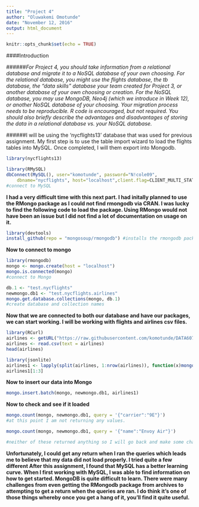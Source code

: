 ```yaml
---
title: "Project 4"
author: "Oluwakemi Omotunde"
date: "November 12, 2016"
output: html_document
---
```


```r
knitr::opts_chunk$set(echo = TRUE)
```

####Introduction

######*For Project 4, you should take information from a relational database and migrate it to a NoSQL database of your own choosing. For the relational database, you might use the flights database, the tb database, the "data skills" database your team created for Project 3, or another database of your own choosing or creation. For the NoSQL database, you may use MongoDB, Neo4j (which we introduce in Week 12), or another NoSQL database of your choosing. Your migration process needs to be reproducible.  R code is encouraged, but not required.  You should also briefly describe the advantages and disadvantages of storing the data in a relational database vs. your NoSQL database.*

######I will be using the 'nycflights13' database that was used for previous assignment. My first step is to use the table import wizard to load the flights tables into MySQL. Once completed, I will them export into Mongodb.

```r
library(nycflights13)
```


```r
library(RMySQL)
dbConnect(MySQL(), user="komotunde", password="N!cole09", 
    dbname="nycflights", host="localhost",client.flag=CLIENT_MULTI_STATEMENTS)
#connect to MySQL
```

**I had a very difficult time with this next part. I had initally planned to use the RMongo package as I could not find rmongodb via CRAN. I was lucky to find the following code to load the package. Using RMongo would not have been an issue but I did not find a lot of documentation on usage on it.**

```r
library(devtools)
install_github(repo = "mongosoup/rmongodb") #installs the rmongodb package
```

**Now to connect to mongo**

```r
library(rmongodb)
mongo <- mongo.create(host = "localhost")
mongo.is.connected(mongo)
#connect to Mongo

db.1 <- "test.nycflights"
newmongo.db1 <- "test.nycflights.airlines"
mongo.get.database.collections(mongo, db.1)
#create database and collection names
```


**Now that we are connected to both our database and have our packages, we can start working. I will be working with flights and airlines csv files.**

```r
library(RCurl)
airlines <- getURL("https://raw.githubusercontent.com/komotunde/DATA607/master/Project4/airlines.csv")
airlines <- read.csv(text = airlines)
head(airlines)
```


```r
library(jsonlite)
airlines1 <- lapply(split(airlines, 1:nrow(airlines)), function(x)mongo.bson.from.JSON(toJSON(x)))
airlines1[1:3]
```

**Now to insert our data into Mongo**

```r
mongo.insert.batch(mongo, newmongo.db1, airlines1)
```

**Now to check and see if it loaded**

```r
mongo.count(mongo, newmongo.db1, query = '{"carrier":"9E"}') 
#at this point I am not returning any values.

mongo.count(mongo, newmongo.db1, query = '{"name":"Envoy Air"}') 

#neither of these returned anything so I will go back and make some changes.
```

**Unfortunately, I could get any return when I ran the queries which leads me to believe that my data did not load properly. I tried quite a few different After this assignment, I found that MySQL has a better learning curve. When I first working with MySQL, I was able to find information on how to get started. MongoDB is quite difficult to learn. There were many challenges from even getting the RMongodb package from archives to attempting to get a return when the queries are ran. I do think it's one of those things whereby once you get a hang of it, you'll find it quite useful.**
